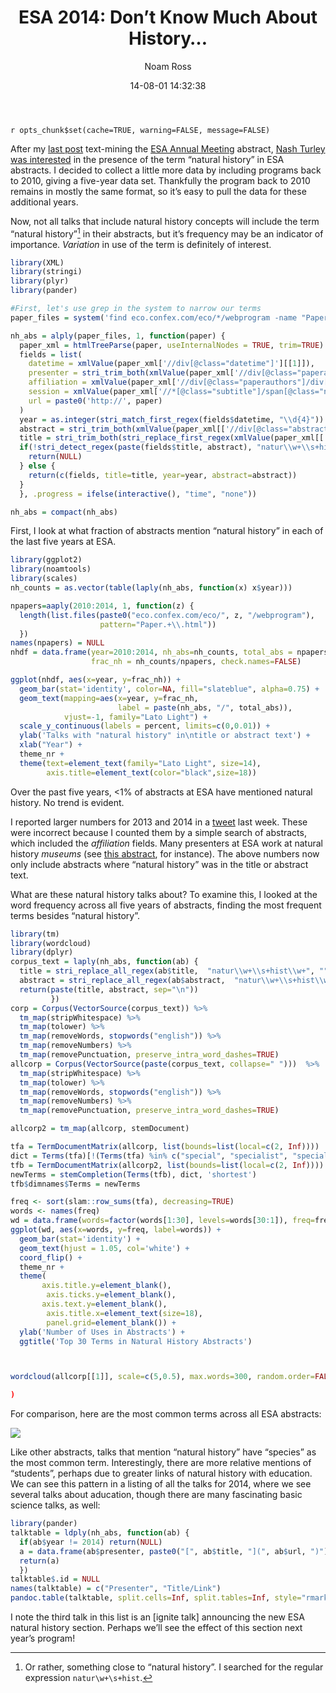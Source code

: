 % ESA 2014: Don't Know Much About History...
% Noam Ross
% 14-08-01 14:32:38

`r opts_chunk$set(cache=TRUE, warning=FALSE, message=FALSE)`

After my [last post](http://www.noamross.net/blog/2014/7/24/esacorpuscompare.html) text-mining the [ESA Annual Meeting](http://esa.org/am/) abstract, [Nash Turley](http://www.nashturley.org/) [was interested](https://twitter.com/NashTurley/status/495272858038595587) in the presence of the term "natural history" in ESA abstracts. I decided to collect a little more data by including programs back to 2010, giving a five-year data set.  Thankfully the program back to 2010 remains in mostly the same format, so it's easy to pull the data for these additional years.

Now, not all talks that include natural history concepts  will include the term "natural history"[^1]
in their abstracts, but
it's frequency may be an indicator of importance.  *Variation* in use of the term
is definitely of interest.  

[^1]: Or rather, something close to "natural history".  I searched for the regular expression
`natur\w+\s+hist`.

```r
library(XML)
library(stringi)
library(plyr)
library(pander)

#First, let's use grep in the system to narrow our terms
paper_files = system('find eco.confex.com/eco/*/webprogram -name "Paper*.html" -print0 | xargs -0 -n3000 grep -li -E "natur\\w+\\s+hist\\w+"', intern=TRUE)
```

```r
nh_abs = alply(paper_files, 1, function(paper) {
  paper_xml = htmlTreeParse(paper, useInternalNodes = TRUE, trim=TRUE)
  fields = list(
    datetime = xmlValue(paper_xml['//div[@class="datetime"]'][[1]]),
    presenter = stri_trim_both(xmlValue(paper_xml['//div[@class="paperauthors"]/div[@class="presenter"]/span[@class="name"]'][[1]])),
    affiliation = xmlValue(paper_xml['//div[@class="paperauthors"]/div[@class="presenter"]/span[@class="affiliation"]'][[1]]),
    session = xmlValue(paper_xml['//*[@class="subtitle"]/span[@class="number"]'][[1]]),
    url = paste0('http://', paper)
  )
  year = as.integer(stri_match_first_regex(fields$datetime, "\\d{4}"))
  abstract = stri_trim_both(xmlValue(paper_xml[['//div[@class="abstract"]']]))
  title = stri_trim_both(stri_replace_first_regex(xmlValue(paper_xml[['//*[@class="subtitle"]']]), "[A-Z]{1,4}\\s+[\\d\\-\\s]+", ""))
  if(!stri_detect_regex(paste(fields$title, abstract), "natur\\w+\\s+hist", stri_opts_regex(case_insensitive = TRUE))) {
    return(NULL)
  } else {
    return(c(fields, title=title, year=year, abstract=abstract))
  }
  }, .progress = ifelse(interactive(), "time", "none"))

nh_abs = compact(nh_abs)
```


First, I look at what fraction of abstracts mention "natural history" in each
of the last five years at ESA.

```r
library(ggplot2)
library(noamtools)
library(scales)
nh_counts = as.vector(table(laply(nh_abs, function(x) x$year)))

npapers=aaply(2010:2014, 1, function(z) {
  length(list.files(paste0("eco.confex.com/eco/", z, "/webprogram"),
                    pattern="Paper.+\\.html"))
  })
names(npapers) = NULL
nhdf = data.frame(year=2010:2014, nh_abs=nh_counts, total_abs = npapers,
                  frac_nh = nh_counts/npapers, check.names=FALSE)

ggplot(nhdf, aes(x=year, y=frac_nh)) +
  geom_bar(stat='identity', color=NA, fill="slateblue", alpha=0.75) +
  geom_text(mapping=aes(x=year, y=frac_nh,
                        label = paste(nh_abs, "/", total_abs)),
            vjust=-1, family="Lato Light") +
  scale_y_continuous(labels = percent, limits=c(0,0.01)) +
  ylab('Talks with "natural history" in\ntitle or abstract text') +
  xlab("Year") +
  theme_nr +
  theme(text=element_text(family="Lato Light", size=14),
        axis.title=element_text(color="black",size=18))
```

Over the past five years, <1% of abstracts at ESA have mentioned natural history.
No trend is evident.

I reported larger numbers for 2013 and 2014 in a [tweet] last week.
These were incorrect because I counted them by a simple search of abstracts, which
included the *affiliation* fields.  Many presenters at ESA work at natural history
*museums* (see [this abstract], for instance).  The above numbers now only include
abstracts where "natural history" was in the title or abstract text.

[tweet]: https://twitter.com/noamross/status/492407527238160386
[this abstract]: http://eco.confex.com/eco/2014/webprogram/Paper50396.html

What are these natural history talks about?  To examine this, I looked at
the word frequency across all five years of abstracts, finding the most
frequent terms besides "natural history".

```r
library(tm)
library(wordcloud)
library(dplyr)
corpus_text = laply(nh_abs, function(ab) {
  title = stri_replace_all_regex(ab$title,  "natur\\w+\\s+hist\\w+", "", stri_opts_regex(case_insensitive = TRUE))
  abstract = stri_replace_all_regex(ab$abstract,  "natur\\w+\\s+hist\\w+", "", stri_opts_regex(case_insensitive = TRUE))
  return(paste(title, abstract, sep="\n"))
         })
corp = Corpus(VectorSource(corpus_text)) %>%
  tm_map(stripWhitespace) %>%
  tm_map(tolower) %>%
  tm_map(removeWords, stopwords("english")) %>%
  tm_map(removeNumbers) %>%
  tm_map(removePunctuation, preserve_intra_word_dashes=TRUE)
allcorp = Corpus(VectorSource(paste(corpus_text, collapse=" ")))  %>%
  tm_map(stripWhitespace) %>%
  tm_map(tolower) %>%
  tm_map(removeWords, stopwords("english")) %>%
  tm_map(removeNumbers) %>%
  tm_map(removePunctuation, preserve_intra_word_dashes=TRUE)

allcorp2 = tm_map(allcorp, stemDocument)

tfa = TermDocumentMatrix(allcorp, list(bounds=list(local=c(2, Inf))))
dict = Terms(tfa)[!(Terms(tfa) %in% c("special", "specialist", "specialists", "ecologic"))]
tfb = TermDocumentMatrix(allcorp2, list(bounds=list(local=c(2, Inf))))
newTerms = stemCompletion(Terms(tfb), dict, 'shortest')
tfb$dimnames$Terms = newTerms

freq <- sort(slam::row_sums(tfa), decreasing=TRUE)
words <- names(freq) 
wd = data.frame(words=factor(words[1:30], levels=words[30:1]), freq=freq[1:30])
ggplot(wd, aes(x=words, y=freq, label=words)) +
  geom_bar(stat='identity') +
  geom_text(hjust = 1.05, col='white') +
  coord_flip() +
  theme_nr +
  theme(
       axis.title.y=element_blank(),
        axis.ticks.y=element_blank(),
       axis.text.y=element_blank(),
        axis.title.x=element_text(size=18),
        panel.grid=element_blank()) +
  ylab('Number of Uses in Abstracts') + 
  ggtitle('Top 30 Terms in Natural History Abstracts')



wordcloud(allcorp[[1]], scale=c(5,0.5), max.words=300, random.order=FALSE, rot.per=0, use.r.layout=FALSE, colors=brewer.pal(8, "Dark2"))

)
```

For comparison, here are the most common terms across all ESA abstracts:

![](http://dl.dropbox.com/u/3356641/blogstuff/plot1.png)

Like other abstracts, talks that mention "natural history" have "species" as
the most common term.  Interestingly, there are more relative mentions of "students", perhaps due to greater links of natural history with education.  We can see
this pattern in a listing of all the talks for 2014, where we see several talks
about aducation, though there are many fascinating basic science talks, as well:

```r
library(pander)
talktable = ldply(nh_abs, function(ab) {
  if(ab$year != 2014) return(NULL)
  a = data.frame(ab$presenter, paste0("[", ab$title, "](", ab$url, ")"))
  return(a)
  })
talktable$.id = NULL
names(talktable) = c("Presenter", "Title/Link")
pandoc.table(talktable, split.cells=Inf, split.tables=Inf, style="rmarkdown", justify="left")
```

I note the third talk in this list is an [ignite talk] announcing the new
ESA natural history section.  Perhaps we'll see the effect of this section
next year's program!

